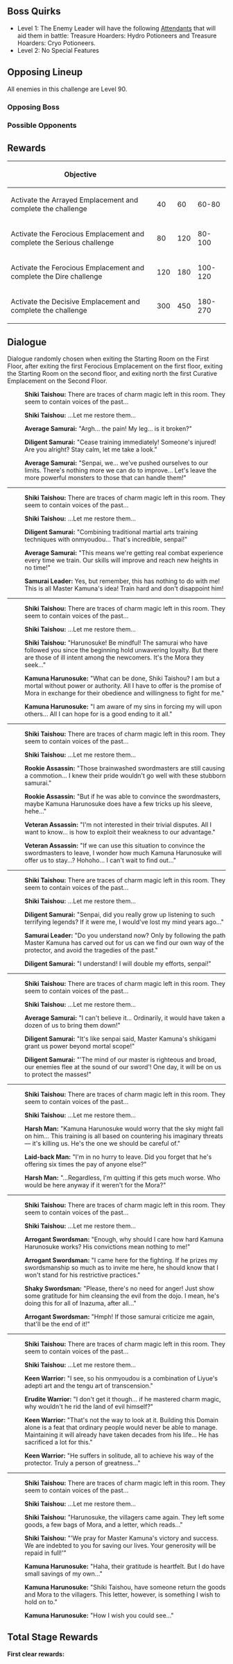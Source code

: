 {{EventTabs
|subpage1 = The Ominous Demesne
|subpage1name = Stage 1
|subpage2 = The Brutal Divergence
|subpage2name = Stage 2
|subpage3 = The Vengeful Wood
|subpage3name = Stage 3
|subpage4 = The Echoes of Extinction
|subpage4name = Stage 4
|subpage5 = The Rending Absolution
|subpage5name = Stage 5
}}
{{Description|A trial of passage for the Mystic Onmyou Chamber where exceptionally ferocious foes dwell. The only fate ordinary warriors might  expect here is utter annihilation.}}

==Boss Quirks==
* Level 1: The Enemy Leader will have the following [[Attendants]] that will aid them in battle: Treasure Hoarders: Hydro Potioneers and Treasure Hoarders: Cryo Potioneers.
* Level 2: No Special Features

==Opposing Lineup==
All enemies in this challenge are Level 90.

===Opposing Boss===
{{Card|Maguu Kenki|type=Enemy}}{{Card|Kairagi: Dancing Thunder|type=Enemy}}{{Card|Kairagi: Fiery Might|type=Enemy}}

===Possible Opponents===
{{Card|Abyss Lector: Violet Lightning|type=Enemy}}{{Card|Abyss Herald: Wicked Torrents|type=Enemy}}{{Card|Thundercraven Rifthound|type=Enemy}}{{Card|Rockfond Rifthound|type=Enemy}}{{Card|Rockfond Rifthound Whelp|type=Enemy}}{{Card|Kairagi: Dancing Thunder|type=Enemy}}{{Card|Kairagi: Fiery Might|type=Enemy}}{{Card|Nobushi: Jintouban|type=Enemy}}{{Card|Nobushi: Hitsukeban|type=Enemy}}{{Card|Nobushi: Kikouban|type=Enemy}}{{Card|Ruin Grader|type=Enemy}}{{Card|Ruin Guard|type=Enemy}}{{Card|Ruin Defender|type=Enemy}}{{Card|Ruin Cruiser|type=Enemy}}{{Card|Ruin Destroyer|type=Enemy}}{{Card|Ruin Scout|type=Enemy}}{{Card|Geovishap|type=Enemy}}{{Card|Geovishap Hatchling|type=Enemy}}{{Card|Mirror Maiden|type=Enemy}}{{Card|Fatui Pyro Agent|type=Enemy}}{{Card|Fatui Electro Cicin Mage|type=Enemy}}{{Card|Fatui Cryo Cicin Mage|type=Enemy}}{{Card|Fatui Skirmisher - Pyroslinger Bracer|type=Enemy}}{{Card|Fatui Skirmisher - Anemoboxer Vanguard|type=Enemy}}{{Card|Fatui Skirmisher - Geochanter Bracer|type=Enemy}}{{Card|Fatui Skirmisher - Electrohammer Vanguard|type=Enemy}}{{Card|Fatui Skirmisher - Cryogunner Legionnaire|type=Enemy}}{{Card|Treasure Hoarders: Crusher|type=Enemy}}{{Card|Treasure Hoarders: Seaman|type=Enemy}}{{Card|Treasure Hoarders: Cryo Potioneer|type=Enemy}}{{Card|Treasure Hoarders: Pugilist|type=Enemy}}{{Card|Treasure Hoarders: Gravedigger|type=Enemy}}{{Card|Treasure Hoarders: Marksman|type=Enemy}}{{Card|Treasure Hoarders: Scout|type=Enemy}}{{Card|Treasure Hoarders: Pyro Potioneer|type=Enemy}}{{Card|Treasure Hoarders: Handyman|type=Enemy}}{{Card|Treasure Hoarders: Electro Potioneer|type=Enemy}}{{Card|Treasure Hoarders: Hydro Potioneer|type=Enemy}}{{Card|Thunderhelm Lawachurl|type=Enemy}}{{Card|Stonehide Lawachurl|type=Enemy}}{{Card|Frostarm Lawachurl|type=Enemy}}{{Card|Pyro Abyss Mage|type=Enemy}}{{Card|Electro Abyss Mage|type=Enemy}}{{Card|Cryo Abyss Mage|type=Enemy}}{{Card|Hydro Abyss Mage|type=Enemy}}{{Card|Anemo Samachurl|type=Enemy}}{{Card|Dendro Samachurl|type=Enemy}}{{Card|Cryo Samachurl|type=Enemy}}{{Card|Electro Samachurl|type=Enemy}}{{Card|Hydro Samachurl|type=Enemy}}{{Card|Geo Samachurl|type=Enemy}}{{Card|Crackling Axe Mitachurl|type=Enemy}}{{Card|Blazing Axe Mitachurl|type=Enemy}}{{Card|Rock Shieldwall Mitachurl|type=Enemy}}{{Card|Ice Shieldwall Mitachurl|type=Enemy}}{{Card|Pyro Hilichurl Shooter|type=Enemy}}{{Card|Cryo Hilichurl Shooter|type=Enemy}}{{Card|Electro Hilichurl Shooter|type=Enemy}}{{Card|Ice Shield Hilichurl Guard|type=Enemy}}{{Card|Hilichurl Grenadier|type=Enemy}}{{Card|Cryo Hilichurl Grenadier|type=Enemy}}{{Card|Electro Hilichurl Grenadier|type=Enemy}}{{Card|Hilichurl Berserker|type=Enemy}}{{Card|Hilichurl Fighter|type=Enemy}}{{Card|Hilichurl Shooter|type=Enemy}}{{Card|Wooden Shield Hilichurl Guard|type=Enemy}}{{Card|Rock Shield Hilichurl Guard|type=Enemy}}{{Card|Hilichurl|type=Enemy}}{{Card|Geo Specter|type=Enemy}}{{Card|Hydro Specter|type=Enemy}}{{Card|Anemo Specter|type=Enemy}}{{Card|Pyro Whopperflower|type=Enemy}}{{Card|Cryo Whopperflower|type=Enemy}}{{Card|Electro Whopperflower|type=Enemy}}{{Card|Hydro Mimic Boar|type=Enemy}}{{Card|Hydro Mimic Crane|type=Enemy}}{{Card|Hydro Mimic Crab|type=Enemy}}{{Card|Large Pyro Slime|type=Enemy}}{{Card|Large Electro Slime|type=Enemy}}{{Card|Mutant Electro Slime|type=Enemy}}{{Card|Large Hydro Slime|type=Enemy}}{{Card|Large Cryo Slime|type=Enemy}}{{Card|Hydro Slime|type=Enemy}}{{Card|Electro Slime|type=Enemy}}{{Card|Cryo Slime|type=Enemy}}{{Card|Pyro Slime|type=Enemy}}

==Rewards==
{|class="article-table tdc2 tdc3 tdc4"
!Objective!!{{Item|Aged Token}}!!{{Item|Damaged Replica}}!!{{Item|Battered Shikifuda}}
|-
| Activate the Arrayed Emplacement and complete the challenge
| 40
| 60
| 60-80
|-
| Activate the Ferocious Emplacement and complete the Serious challenge
| 80
| 120
| 80-100
|-
| Activate the Ferocious Emplacement and complete the Dire challenge
| 120
| 180
| 100-120
|-
| Activate the Decisive Emplacement and complete the challenge
| 300
| 450
| 180-270
|}

==Dialogue==
Dialogue randomly chosen when exiting the Starting Room on the First Floor, after exiting the first Ferocious Emplacement on the first floor, exiting the Starting Room on the second floor, and exiting north the first Curative Emplacement on the Second Floor.
{{Dialogue start}}
:{{A|vo eqrg004 3 shikishogun 01.ogg}} '''Shiki Taishou:''' There are traces of charm magic left in this room. They seem to contain voices of the past...
:{{A|vo eqrg004 3 shikishogun 02.ogg}} '''Shiki Taishou:''' ...Let me restore them...
:{{A|vo eqrg004 7 samurai-c 01.ogg}} '''Average Samurai:''' "Argh... the pain! My leg... is it broken?"
:{{A|vo eqrg004 7 samurai-b 01.ogg}} '''Diligent Samurai:''' "Cease training immediately! Someone's injured! Are you alright? Stay calm, let me take a look."
:{{A|vo eqrg004 7 samurai-c 02.ogg}} '''Average Samurai:''' "Senpai, we... we've pushed ourselves to our limits. There's nothing more we can do to improve... Let's leave the more powerful monsters to those that can handle them!"
----
:{{A|vo eqrg004 3 shikishogun 01.ogg}} '''Shiki Taishou:''' There are traces of charm magic left in this room. They seem to contain voices of the past...
:{{A|vo eqrg004 3 shikishogun 02.ogg}} '''Shiki Taishou:''' ...Let me restore them...
:{{A|vo eqrg004 5 samurai-b 01.ogg}} '''Diligent Samurai:''' "Combining traditional martial arts training techniques with onmyoudou... That's incredible, senpai!"
:{{A|vo eqrg004 5 samurai-c 01.ogg}} '''Average Samurai:''' "This means we're getting real combat experience every time we train. Our skills will improve and reach new heights in no time!"
:{{A|vo eqrg004 5 samurai-a 01.ogg}} '''Samurai Leader:''' Yes, but remember, this has nothing to do with me! This is all Master Kamuna's idea! Train hard and don't disappoint him!
----
:{{A|vo eqrg004 3 shikishogun 01.ogg}} '''Shiki Taishou:''' There are traces of charm magic left in this room. They seem to contain voices of the past...
:{{A|vo eqrg004 3 shikishogun 02.ogg}} '''Shiki Taishou:''' ...Let me restore them...
:{{A|vo eqrg004 12 shikishogun 01.ogg}} '''Shiki Taishou:''' "Harunosuke! Be mindful! The samurai who have followed you since the beginning hold unwavering loyalty. But there are those of ill intent among the newcomers. It's the Mora they seek..."
:{{A|vo eqrg004 12 kamunaharunosuke 01.ogg}} '''Kamuna Harunosuke:''' "What can be done, Shiki Taishou? I am but a mortal without power or authority. All I have to offer is the promise of Mora in exchange for their obedience and willingness to fight for me."
:{{A|vo eqrg004 12 kamunaharunosuke 02.ogg}} '''Kamuna Harunosuke:''' "I am aware of my sins in forcing my will upon others... All I can hope for is a good ending to it all."
----
:{{A|vo eqrg004 3 shikishogun 01.ogg}} '''Shiki Taishou:''' There are traces of charm magic left in this room. They seem to contain voices of the past...
:{{A|vo eqrg004 3 shikishogun 02.ogg}} '''Shiki Taishou:''' ...Let me restore them...
:{{A|vo eqrg004 10 killer-a 01.ogg}} '''Rookie Assassin:''' "Those brainwashed swordmasters are still causing a commotion... I knew their pride wouldn't go well with these stubborn samurai."
:{{A|vo eqrg004 10 killer-a 02.ogg}} '''Rookie Assassin:''' "But if he was able to convince the swordmasters, maybe Kamuna Harunosuke does have a few tricks up his sleeve, hehe..."
:{{A|vo eqrg004 10 killer-b 01.ogg}} '''Veteran Assassin:''' "I'm not interested in their trivial disputes. All I want to know... is how to exploit their weakness to our advantage."
:{{A|vo eqrg004 10 killer-b 02.ogg}} '''Veteran Assassin:''' "If we can use this situation to convince the swordmasters to leave, I wonder how much Kamuna Harunosuke will offer us to stay...? Hohoho... I can't wait to find out..."
----
:{{A|vo eqrg004 3 shikishogun 01.ogg}} '''Shiki Taishou:''' There are traces of charm magic left in this room. They seem to contain voices of the past...
:{{A|vo eqrg004 3 shikishogun 02.ogg}} '''Shiki Taishou:''' ...Let me restore them...
:{{A|vo eqrg004 4 samurai-b 01.ogg}} '''Diligent Samurai:''' "Senpai, did you really grow up listening to such terrifying legends? If it were me, I would've lost my mind years ago..."
:{{A|vo eqrg004 4 samurai-a 01.ogg}} '''Samurai Leader:''' "Do you understand now? Only by following the path Master Kamuna has carved out for us can we find our own way of the protector, and avoid the tragedies of the past."
:{{A|vo eqrg004 4 samurai-b 02.ogg}} '''Diligent Samurai:''' "I understand! I will double my efforts, senpai!"
----
:{{A|vo eqrg004 3 shikishogun 01.ogg}} '''Shiki Taishou:''' There are traces of charm magic left in this room. They seem to contain voices of the past...
:{{A|vo eqrg004 3 shikishogun 02.ogg}} '''Shiki Taishou:''' ...Let me restore them...
: {{A|vo eqrg004 6 samurai-c 01.ogg}} '''Average Samurai:''' "I can't believe it... Ordinarily, it would have taken a dozen of us to bring them down!"
:{{A|vo eqrg004 6 samurai-b 01.ogg}} '''Diligent Samurai:''' "It's like senpai said, Master Kamuna's shikigami grant us power beyond mortal scope!"
:{{A|vo eqrg004 6 samurai-b 02.ogg}} '''Diligent Samurai:''' "'The mind of our master is righteous and broad, our enemies flee at the sound of our sword'! One day, it will be on us to protect the masses!"
----
:{{A|vo eqrg004 3 shikishogun 01.ogg}} '''Shiki Taishou:''' There are traces of charm magic left in this room. They seem to contain voices of the past...
:{{A|vo eqrg004 3 shikishogun 02.ogg}} '''Shiki Taishou:''' ...Let me restore them...
:{{A|vo eqrg004 8 male-a 01.ogg}} '''Harsh Man:''' "Kamuna Harunosuke would worry that the sky might fall on him... This training is all based on countering his imaginary threats &mdash; it's killing us. He's the one we should be careful of."
:{{A|vo eqrg004 8 male-b 01.ogg}} '''Laid-back Man:''' "I'm in no hurry to leave. Did you forget that he's offering six times the pay of anyone else?"
:{{A|vo eqrg004 8 male-a 02.ogg}} '''Harsh Man:''' "...Regardless, I'm quitting if this gets much worse. Who would be here anyway if it weren't for the Mora?"
----
:{{A|vo eqrg004 3 shikishogun 01.ogg}} '''Shiki Taishou:''' There are traces of charm magic left in this room. They seem to contain voices of the past...
:{{A|vo eqrg004 3 shikishogun 02.ogg}} '''Shiki Taishou:''' ...Let me restore them...
:{{A|vo eqrg004 9 swordsman-a 01.ogg}} '''Arrogant Swordsman:''' "Enough, why should I care how hard Kamuna Harunosuke works? His convictions mean nothing to me!"
:{{A|vo eqrg004 9 swordsman-a 02.ogg}} '''Arrogant Swordsman:''' "I came here for the fighting. If he prizes my swordsmanship so much as to invite me here, he should know that I won't stand for his restrictive practices."
:{{A|vo eqrg004 9 swordsman-b 01.ogg}} '''Shaky Swordsman:''' "Please, there's no need for anger! Just show some gratitude for him cleansing the evil from the dojo. I mean, he's doing this for all of Inazuma, after all..."
:{{A|vo eqrg004 9 swordsman-a 03.ogg}} '''Arrogant Swordsman:''' "Hmph! If those samurai criticize me again, that'll be the end of it!"
----
:{{A|vo eqrg004 3 shikishogun 01.ogg}} '''Shiki Taishou:''' There are traces of charm magic left in this room. They seem to contain voices of the past...
:{{A|vo eqrg004 3 shikishogun 02.ogg}} '''Shiki Taishou:''' ...Let me restore them...
:{{A|vo eqrg004 11 warrior-a 01.ogg}} '''Keen Warrior:''' "I see, so his onmyoudou is a combination of Liyue's adepti art and the tengu art of transcension."
:{{A|vo eqrg004 11 warrior-b 01.ogg}} '''Erudite Warrior:''' "I don't get it though... if he mastered charm magic, why wouldn't he rid the land of evil himself?"
:{{A|vo eqrg004 11 warrior-a 02.ogg}} '''Keen Warrior:''' "That's not the way to look at it. Building this Domain alone is a feat that ordinary people would never be able to manage. Maintaining it will already have taken decades from his life... He has sacrificed a lot for this."
:{{A|vo eqrg004 11 warrior-a 03.ogg}} '''Keen Warrior:''' "He suffers in solitude, all to achieve his way of the protector. Truly a person of greatness..."
----
:{{A|vo eqrg004 3 shikishogun 01.ogg}} '''Shiki Taishou:''' There are traces of charm magic left in this room. They seem to contain voices of the past...
:{{A|vo eqrg004 3 shikishogun 02.ogg}} '''Shiki Taishou:''' ...Let me restore them...
:{{A|vo eqrg004 12 shikishogun 02.ogg}} '''Shiki Taishou:''' "Harunosuke, the villagers came again. They left some goods, a few bags of Mora, and a letter, which reads..."
:{{A|vo eqrg004 12 shikishogun 03.ogg}} '''Shiki Taishou:''' "'We pray for Master Kamuna's victory and success. We are indebted to you for saving our lives. Your generosity will be repaid in full!'"
:{{A|vo eqrg004 12 kamunaharunosuke 03.ogg}} '''Kamuna Harunosuke:''' "Haha, their gratitude is heartfelt. But I do have small savings of my own..."
:{{A|vo eqrg004 12 kamunaharunosuke 04.ogg}} '''Kamuna Harunosuke:''' "Shiki Taishou, have someone return the goods and Mora to the villagers. This letter, however, is something I wish to hold on to."
:{{A|vo eqrg004 12 kamunaharunosuke 05.ogg}} '''Kamuna Harunosuke:''' "How I wish you could see..."
{{Dialogue end}}

==Total Stage Rewards==
'''First clear rewards:'''
{{Event Rewards
|Mora = 30,000
|Hero's Wit = 3
|sort = Hero's Wit,Mora
}}
{{Event Rewards
|type = Event Items
|Aged Token = 1800
|sort = Aged Token,Damaged Replica,Battered Shikifuda
}}